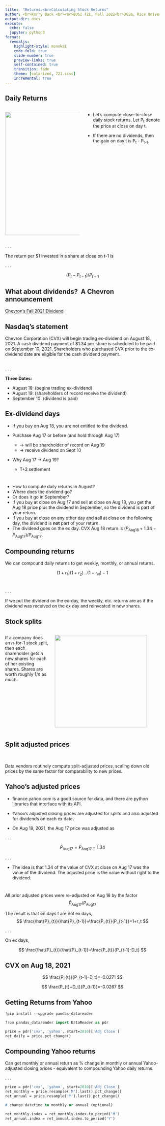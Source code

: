 ```yaml
---
title:  "Returns:<br>Calculating Stock Returns"
author: <br>Kerry Back <br><br>BUSI 721, Fall 2022<br>JGSB, Rice University
output-dir: docs
execute:
  echo: false
  jupyter: python3
format: 
  revealjs:
    highlight-style: monokai
    code-fold: true
    slide-number: true
    preview-links: true
    self-contained: true
    transition: fade
    theme: [solarized, 721.scss]
    incremental: true
---
```


## Daily Returns 

:::: {.columns}

::: {.column width="50%"}
<img src="images/WallStreet.jpg" height=400 width=500>
:::

::: {.column width="50%"}
- Let's compute close-to-close daily stock returns.  Let P~t~ denote the price at close on day t. 

- If there are no dividends, then the gain on day t is P~t~ - P~t-1~. 
:::

::::

. . .

The return per $1 invested in a share at close on t-1 is 

. . . 

$$(P_t - P_{t-1}) / P_{t-1}$$


## What about dividends?  A Chevron announcement

[Chevron's Fall 2021 Dividend](
https://www.chevron.com/newsroom/2021/Q3/chevron-announces-2Q-2021-quarterly-dividend)

## Nasdaq's statement

Chevron Corporation (CVX) will begin trading ex-dividend on August 18, 2021. A cash dividend payment of $1.34 per share is scheduled to be paid on September 10, 2021. Shareholders who purchased CVX prior to the ex-dividend date are eligible for the cash dividend payment.
<br><br>

. . . 


**Three Dates:** 

 - August 18: (begins trading ex-dividend) \
- August 19: (shareholders of record receive the dividend) \
- September 10: (dividend is paid)

## Ex-dividend days

- If you buy on Aug 18, you are not entitled to the dividend.

- Purchase Aug 17 or before (and hold through Aug 17) 
  -  → will be shareholder of record on Aug 19 \
  -  → receive dividend on Sept 10
- Why Aug 17 → Aug 19? 
  - T+2 settlement

#

- How to compute daily returns in August? \
- Where does the dividend go?
- Or does it go in September?
- If you buy at close on Aug 17 and sell at close on Aug 18, you get the Aug 18 price plus the dividend in September, so the dividend is part of your return.
- If you buy at close on any other day and sell at close on the following day, the dividend is **not** part of your return.
- The dividend goes on the ex day.  CVX Aug 18 return is $(P_{\text{Aug18}} + 1.34 - P_{\text{Aug17}})/P_{\text{Aug17}}$.

## Compounding returns

We can compound daily returns to get weekly, monthly, or annual returns.

$$
  (1+r_1)(1+r_2)...(1+r_N)-1
$$
<br>

. . . 

If we put the dividend on the ex-day, the weekly, etc. returns are as if the dividend was received on the ex day and reinvested in new shares.




## Stock splits

:::: {.columns}

::: {.column width="50"}
If a company does an $n$-for-1 stock split, then each shareholder gets $n$ new shares for each of her existing shares.  Shares are worth roughly $1/n$ as much.
:::

::: {.column width="50%"}
<img src="images/Split.webp" height=300 width=300>
:::

::::






## Split adjusted prices

<br>

Data vendors routinely compute split-adjusted prices, scaling down old prices by the same factor for comparability to new prices.



## Yahoo's adjusted prices

- finance.yahoo.com is a good source for data, and there are python libraries that interface with its API.

- Yahoo's adjusted closing prices are adjusted for splits and also adjusted for dividends on each ex date.
- On Aug 18, 2021, the Aug 17 price was adjusted as

. . . 

$$
  {\hat{P}_{\text{Aug17}}}={P_{\text{Aug17}}}-1.34
$$ 

. . .

- The idea is that 1.34 of the value of CVX at close on Aug 17 was the value of the dividend.
The adjusted price is the value without right to the dividend.

#  
All prior adjusted prices were re-adjusted on Aug 18 by the factor 
$$
  {\hat{P}_{\text{Aug17}}}/{P_{\text{Aug17}}}
$$ 

The result is that on days t are not ex days, 
$$
  \frac{\hat{P}_{t}}{\hat{P}_{t-1}}=\frac{P_{t}}{P_{t-1}}=1+r_t
$$ 

. . .

On ex days,

$$
  \frac{\hat{P}_{t}}{\hat{P}_{t-1}}=\frac{P_{t}}{P_{t-1}-D_t}
$$ 



## CVX on Aug 18, 2021

$$
  \frac{P_{t}}{P_{t-1}-D_t}=-0.0271
$$ 

$$
  \frac{P_{t}+D_t}{P_{t-1}}=-0.0267
$$ 

## Getting Returns from Yahoo

``` p
!pip install --upgrade pandas-datareader

from pandas_datareader import DataReader as pdr

price = pdr('cvx', 'yahoo', start=2010)['Adj Close']
ret_daily = price.pct_change()
```

## Compounding Yahoo returns


Can get monthly or annual return as % change in monthly or annual Yahoo-adjusted closing prices -  equivalent to compounding Yahoo daily returns.

. . .

```p
price = pdr('cvx', 'yahoo', start=2010)['Adj Close']
ret_monthly = price.resample('M').last().pct_change()
ret_annual = price.resample('Y').last().pct_change()

# change datetime to monthly or annual (optional)

ret_monthly.index = ret_monthly.index.to_period('M')
ret_annual.index = ret_annual.index.to_period('Y')
```

